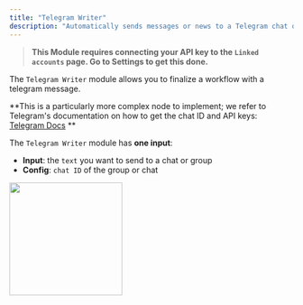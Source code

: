 ```yaml
---
title: "Telegram Writer"
description: "Automatically sends messages or news to a Telegram chat or group you choose, keeping everyone updated."
---
```


> **This Module requires connecting your API key to the `Linked accounts` page. Go to Settings to get this done.**

The `Telegram Writer` module allows you to finalize a workflow with a telegram message.

**This is a particularly more complex node to implement; we refer to Telegram's documentation on how to get the chat ID and API keys: [Telegram Docs](https://core.telegram.org/) **

The `Telegram Writer` module has **one input**:

- **Input**: the `text` you want to send to a chat or group
- **Config**: `chat ID` of the group or chat

<img height="200" src="/images/TW.png" />
